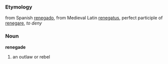 ===Etymology===
from Spanish [[renegado]], from Medieval Latin [[renegatus]], perfect participle of [[renegare]], ''to deny''
===Noun===
'''renegade'''

#an outlaw or rebel
